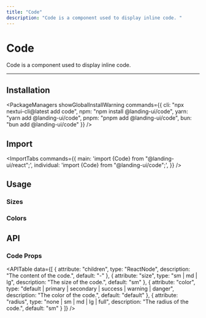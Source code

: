 ```yaml
---
title: "Code"
description: "Code is a component used to display inline code. "
---
```



# Code

Code is a component used to display inline code.

<ComponentLinks component="code" rscCompatible />

---

<CarbonAd/>

## Installation

<PackageManagers
  showGlobalInstallWarning
  commands={{
    cli: "npx nextui-cli@latest add code",
    npm: "npm install @landing-ui/code",
    yarn: "yarn add @landing-ui/code",
    pnpm: "pnpm add @landing-ui/code",
    bun: "bun add @landing-ui/code"
  }}
/>


## Import

<ImportTabs
  commands={{
    main: 'import {Code} from "@landing-ui/react";',
    individual: 'import {Code} from "@landing-ui/code";',
  }}
/>

## Usage

<CodeDemo title="Usage" files={codeContent.usage} />

### Sizes

<CodeDemo title="Sizes" files={codeContent.sizes} />

### Colors

<CodeDemo title="Colors" files={codeContent.colors} />

<Spacer y={4} />

## API

### Code Props

<APITable
  data={[
    {
      attribute: "children",
      type: "ReactNode",
      description: "The content of the code.",
      default: "-"
    },
    {
      attribute: "size",
      type: "sm | md | lg",
      description: "The size of the code.",
      default: "sm"
    },
    {
      attribute: "color",
      type: "default | primary | secondary | success | warning | danger",
      description: "The color of the code.",
      default: "default"
    },
    {
      attribute: "radius",
      type: "none | sm | md | lg | full",
      description: "The radius of the code.",
      default: "sm"
    }
  ]}
/>
